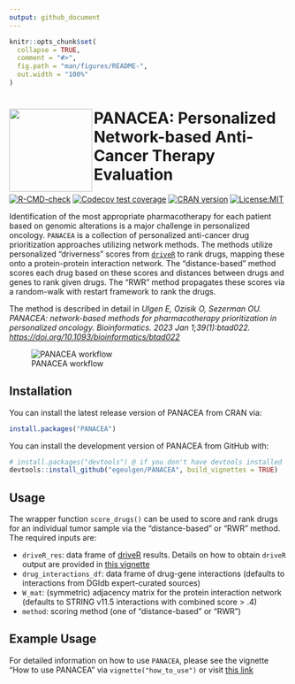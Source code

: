 ```yaml
---
output: github_document
---
```


<!-- README.md is generated from README.Rmd. Please edit that file -->

```r
knitr::opts_chunk$set(
  collapse = TRUE,
  comment = "#>",
  fig.path = "man/figures/README-",
  out.width = "100%"
)
```

# <img src="https://github.com/egeulgen/PANACEA/blob/master/inst/extdata/PANACEA_logo.png?raw=true" align="left" height="150/"/> PANACEA: Personalized Network-based Anti-Cancer Therapy Evaluation

<!-- badges: start -->

[![R-CMD-check](https://github.com/egeulgen/PANACEA/actions/workflows/R-CMD-check.yaml/badge.svg)](https://github.com/egeulgen/PANACEA/actions/workflows/R-CMD-check.yaml)
[![Codecov test coverage](https://codecov.io/gh/egeulgen/PANACEA/branch/master/graph/badge.svg)](https://app.codecov.io/gh/egeulgen/PANACEA?branch=master) 
[![CRAN version](http://www.r-pkg.org/badges/version-ago/PANACEA)](https://cran.r-project.org/package=PANACEA)
[![License:MIT](https://img.shields.io/badge/License-MIT-yellow.svg)](https://opensource.org/license/mit/)
<!-- badges: end -->

Identification of the most appropriate pharmacotherapy for each patient based on genomic alterations is a major challenge in personalized oncology. `PANACEA` is a collection of personalized anti-cancer drug prioritization approaches utilizing network methods. The methods utilize personalized "driverness" scores from [`driveR`](https://egeulgen.github.io/driveR/) to rank drugs, mapping these onto a protein-protein interaction network. The "distance-based" method scores each drug based on these scores and distances between drugs and genes to rank given drugs. The "RWR" method propagates these scores via a random-walk with restart framework to rank the drugs.

The method is described in detail in *Ulgen E, Ozisik O, Sezerman OU. PANACEA: network-based methods for pharmacotherapy prioritization in personalized oncology. Bioinformatics. 2023 Jan 1;39(1):btad022. <https://doi.org/10.1093/bioinformatics/btad022>*

![PANACEA workflow](https://github.com/egeulgen/PANACEA/blob/master/inst/extdata/workflow.png?raw=true "PANACEA workflow")

## Installation

You can install the latest release version of PANACEA from CRAN via:

``` r
install.packages("PANACEA")
```

You can install the development version of PANACEA from GitHub with:

``` r
# install.packages("devtools") @ if you don't have devtools installed
devtools::install_github("egeulgen/PANACEA", build_vignettes = TRUE)
```

## Usage

The wrapper function `score_drugs()` can be used to score and rank drugs for an individual tumor sample via the "distance-based" or "RWR" method. The required inputs are:

-   `driveR_res`: data frame of [driveR](https://egeulgen.github.io/driveR/) results. Details on how to obtain `driveR` output are provided in [this vignette](https://egeulgen.github.io/driveR/articles/how_to_use.html)
-   `drug_interactions_df`: data frame of drug-gene interactions (defaults to interactions from DGIdb expert-curated sources)
-   `W_mat`: (symmetric) adjacency matrix for the protein interaction network (defaults to STRING v11.5 interactions with combined score \> .4)
-   `method`: scoring method (one of "distance-based" or "RWR")

## Example Usage

For detailed information on how to use `PANACEA`, please see the vignette "How to use PANACEA" via `vignette("how_to_use")` or visit [this link](https://egeulgen.github.io/PANACEA/articles/how_to_use.html)

